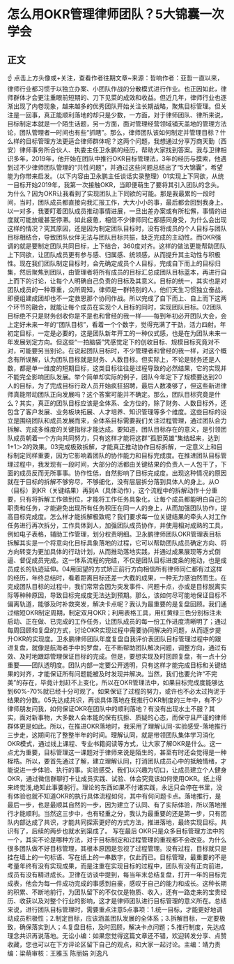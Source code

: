 # 怎么用OKR管理律师团队？5大锦囊一次学会
## 正文
☝ 点击上方头像或+关注，查看作者往期文章~来源：哲响作者：亚哲一直以来，律师行业都习惯于以独立办案、小团队作战的分散模式进行作业。也正因如此，律师群体才会更注重眼前短期的、刀下见菜的成效和收益。但近几年，律师行业也逐渐出现了内卷现象，越来越多的优秀团队开始关注长期战略，聚焦目标管理。但关注是一回事，真正能顺利落地的却只是少数，一方面，对于律师团队、律所来说，目标制定本就是一个陌生话题，另一方面，面对管理经营领域铺天盖地的管理方法论，团队管理者一时间也有些“抓瞎”。那么，律师团队该如何制定并管理目标？什么样的目标管理方法更适合律师群体呢？这两个问题，我想通过分享万商天勤（西安）律师事务所合伙人、执委主任卫永鹏的经历，帮助大家找到答案。我与卫律相识多年，2019年，他开始在团队中推行OKR目标管理法，3年的经历与摸索，他遇到过不少律师团队管理的“共性问题”，并通过这些问题总结出了“5大锦囊”，希望能为你带来启发。（以下内容由卫永鹏主任谈话实录整理）01实现上下同欲，从统一目标开始2019年，我第一次接触OKR，当即便萌生了要将其引入团队的念头。为什么？因为OKR让我看到了实现团队上下同欲的可能。那是我最累的一段时间，当时，团队成员都直接向我汇报工作，大大小小的事，最后都会回到我身上。以一对多，我要盯着团队成员推动事情进展，一旦出差办案或有所松懈，事情的进度就可能放缓甚至停滞。如此疲惫，相信不少律师同仁都感同身受，为什么会出现这样的情况？究其原因，还是因为制定团队目标时，没有将成员的个人目标与团队目标相结合，导致团队伙伴无法与团队目标共振，缺乏完成的主动性。而OKR强调的就是要制定团队共同目标，上下结合，360度对齐。这样的做法更能帮助团队上下同欲，让团队成员更有参与感、归属感、统领感，从而提升其主动性与积极性。现在我们团队制定目标时，会先确定成员个人目标，完成自下而上的目标归集，然后聚焦到团队，由管理者将所有成员的目标汇总成团队目标蓝本，再进行自上而下的讨论，让每个人明确自己负责的目标及其意义。目标的统一，其实也是对团队成员的一种尊重，众所周知，律师是一群特别的人，他们天生习惯独立奋战，即便组建成团却也不一定救恩那个协同作战。所以完成了自下而上、自上而下这两个环节的融合，就能让每个成员在实现个人目标的同时，实现团队目标。02团队目标绝不只是财务创收你是不是也和曾经的我一样——每到年初必开团队大会，会上定好未来一年的“团队目标”，看着一个个数字，觉得充满了干劲，活力四射。年初定目标，一定是必要的，这是团队新年开工的一种仪式感，也是在为团队未来一年发展划定方向。但这些“一拍脑袋”凭感觉定下的创收目标、规模目标究竟对不对，可能要另当别论。在说起团队目标时，不少管理者和曾经的我一样，对这个概念有所误解，认为团队目标就是财务、人数目标。但实际上，不论是财务还是人数，都是单一维度的短期目标，这类目标往往是过程导致的必然结果，它的实现并不能完全影响团队发展。举个简单却实际的例子，团队今年定下了规模要达到20人的目标，为了完成目标行政人员开始疯狂招聘，最后人数凑够了，但这些新进律师真能带动团队正向发展吗？这个答案可能并不确定。那么，团队目标究竟是什么？其实，真正的团队目标应该是全体系、全方位的，除了财务、人数目标外，还包含了客户发展、业务板块拓展、人才培养、知识管理等多个维度。这些目标的设立是围绕团队和成员发展而来，全体系目标需要我们关注过程管理，通过团队合力拆解、完成多维度的关键指标才能达成。要知道，团队目标存在的意义，是引领团队成员朝着一个方向共同努力，只有这样才能将这群“孤胆英雄”集结起来，达到1+1＞2的效果。03完成极致拆解，才能真正推动协作目标拆解，一定意义上和目标制定同样重要，因为它影响着团队的协作能力和目标完成度。在推进团队目标管理过程中，我发现有一段时间，大部分的活都由关键结果的负责人一人包干了，下面的成员反而无所事事。协作性低，自然影响了目标完成度。出现这种情况的原因就在于目标的拆解不够穷尽，不够细化，没有层层拆分落到具体人的身上。从O（目标）到KR（关键结果）再到A（具体动作），这个流程中的拆解动作十分重要，只有将拆解工作做到位，才能将工作任务具象化，让每个成员都能明白自己的职责和任务，才能避免出现所有任务积压在同一人的身上，从而加强团队协作，提高目标完成度。怎么样才能拆解极致呢？我们要求每一位关键结果的牵头人对工作任务进行再次拆分，工作具体到人，加强团队成员协作，并使用相对成熟的工具，例如电子表格，辅助工作管理，划分权责明细。卫永鹏律师团队OKR管理表目标拆解其实是一个将意向化目标具象落地的过程，它可以帮助团队成员确定方向、将方向转变为更加具体的行动计划，从而推动落地实践，并通过成果展现等方式倒逼、督促成员完成。这一体系流程的完结，不仅是团队目标进度条的拖动，也是成员成长的轨迹延伸。04用回望的方式矫正前行方向相信所有律师同仁都有过这样的经历，年终总结时，看着距离目标还差一大截的成果，一种无力感油然而生。在完成团队目标的过程中，我们常常会因为突发事件、问题卡点，亦或是目标脱离实际等种种原因，导致目标完成度无法达到预期。那么，该如何尽可能地保证目标不偏离轨道，能够及时补救突发，解决卡点呢？我认为最重要的是复盘回顾。我们通过缩短OKR制定周期，制定双月OKR；利用表格工具，用红黄绿三色分别标注未启动、正在做、已完成的工作任务，让团队成员的每一份工作进度清晰明了；通过每周回顾和复盘的方式，讨论OKR实现过程中需要协同解决的问题，从而逐步提升OKR的实现度。卫永鹏律师团队年度复盘自我评价表团队目标管理过程中的跟进复盘，就像是航海者手中的罗盘，在不断帮助团队解决问题，调整方向，通过有效、及时地跟踪管理保证目标的完成。但是，要想实现及时回顾复盘，有一点十分重要——团队透明度。团队内部一定要公开透明，只有这样才能完成目标和关键结果的对齐，才能保证所有问题能被及时发现并解决。当然，我们也要允许“不完美”的存在，毕竟计划赶不上变化，所以在OKR管理法中，如果目标完成度能够达到60%-70%就已经十分可观了。如果保证了过程的努力，或许也不必太过拘泥于结果的分数。05先达成共识，再谈具体落地在我推行OKR制度的三年中，有不少律师朋友问我，如何保证OKR在团队中的顺利落地？有没有出现水土不服？其实，面对新事物，大多数人会本能的保有抗拒、质疑的心态，而保守且严谨的律师群体更是如此。所以，在推进OKR落地时，我采用了理解认同-实验感受-落地推行三步走，这期间花了整整半年的时间。理解认同，就是带领团队集体学习消化OKR模式，通过线上课程、专业书籍阅读等方式，让大家了解OKR是什么。这一点尤为重要，目标管理这一课题对于律师来说是陌生的，甚至有时还会觉得是一种桎梏。所以，要首先通过了解，建立理解认同，打消团队成员心中的抵触情绪，才能说进一步体验、执行的事。实验感受，我们以兴趣为切口，让成员建立个人健身OKR，通过微信群聊打卡让成员实践、试验、体会究竟该如何使用OKR。纸上得来终觉浅,绝知此事要躬行。理论的东西如果不付诸实践，永远只会停在书里，没有体验也就不知道OKR的执行具体流程如何，其中有何问题卡点。落地推行，是最后一步，也是最顺其自然的一步，因为建立了认同、有了实际体验，所以落地推行才能顺利。当然这三步中，也有轻重之分，我认为最重要的还是第一步，只有团队内部达成了共识，才能共同探索更好的方式方法，推进落地，最终实现目标。共识有了，后续的两步也就水到渠成了。 写在最后 OKR只是众多目标管理方法中的一个，其实不论是哪种方法，对于目标制定和过程管理的重视都不会改变。为什么很多团队做不好目标管理，其根本原因是忽视了过程管理。没有过程，目标就只是挂在墙上的一句标语、写在纸上的一串数字，仅此而已。目标管理，最重要的不是考量年终有没有实现成果，而是注重在实现目标的过程中，团队有没有正向前进，成员有没有精进成长。卫律在访谈中提到，每当年末总结复盘，打开一年的目标完成表，他会为每一件成功完成的事感到自豪，感叹于自己的能力和成长。这种长期的积累、不断地前行，为团队留下的不仅仅是物质、收入，还有一路走来的宝贵经历、收获以及对整个行业的影响，这才是律师团队进行目标管理的意义所在。总结来说，进行团队目标管理时，需要重点注意5点事项：1.统一目标，才能更好地调动成员积极性；2.制定目标，应该涵盖团队发展的全体系；3.拆解目标，一定要极致，确保落实到人；4.复盘目标，及时回顾，解决卡点问题；5.推行制度，先达成理念共识再说落地。无讼小编：如果您觉得这篇文章还不错，欢迎转发分享、点赞收藏，您也可以在下方评论区留下自己的观点，和大家一起讨论。主编：靖力责编：梁萌审核：王雅玉 陈丽娟 刘逸凡